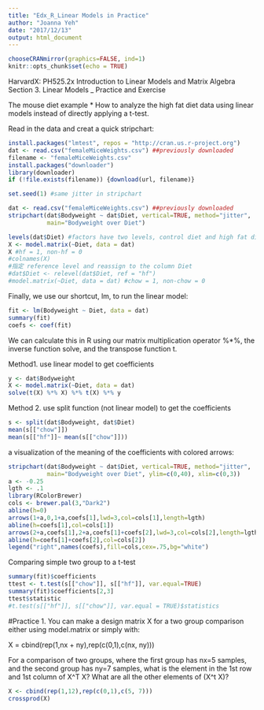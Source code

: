 ```yaml
---
title: "Edx_R_Linear Models in Practice"
author: "Joanna Yeh"
date: "2017/12/13"
output: html_document
---
```

```r
chooseCRANmirror(graphics=FALSE, ind=1)
knitr::opts_chunk$set(echo = TRUE)
```

HarvardX: PH525.2x
Introduction to Linear Models and Matrix Algebra
Section 3. Linear Models _ Practice and Exercise

The mouse diet example
* How to analyze the high fat diet data using linear models instead of directly applying a t-test. 

Read in the data and creat a quick stripchart:
```r
install.packages("lmtest", repos = "http://cran.us.r-project.org")
dat <- read.csv("femaleMiceWeights.csv") ##previously downloaded
filename <- "femaleMiceWeights.csv"
install.packages("downloader")
library(downloader)
if (!file.exists(filename)) {download(url, filename)}
```

```r
set.seed(1) #same jitter in stripchart
```
```r
dat <- read.csv("femaleMiceWeights.csv") ##previously downloaded
stripchart(dat$Bodyweight ~ dat$Diet, vertical=TRUE, method="jitter",
           main="Bodyweight over Diet")
```


```r
levels(dat$Diet) #factors have two levels, control diet and high fat diet
X <- model.matrix(~Diet, data = dat)
X #hf = 1, non-hf = 0
#colnames(X)
#指定 reference level and reassign to the column Diet
#dat$Diet <- relevel(dat$Diet, ref = "hf") 
#model.matrix(~Diet, data = dat) #chow = 1, non-chow = 0
```

Finally, we use our shortcut, lm, to run the linear model:
```r
fit <- lm(Bodyweight ~ Diet, data = dat)
summary(fit)
coefs <- coef(fit)
```

We can calculate this in R using our matrix multiplication operator %*%, the inverse function solve, and the transpose function t.

Method1. use linear model to get coefficients
```r
y <- dat$Bodyweight
X <- model.matrix(~Diet, data = dat)
solve(t(X) %*% X) %*% t(X) %*% y
```

Method 2. use split function (not linear model) to get the coefficients 
```r
s <- split(dat$Bodyweight, dat$Diet)
mean(s[["chow"]])
mean(s[["hf"]]~ mean(s[["chow"]]))
```

a visualization of the meaning of the coefficients with colored arrows:
```r
stripchart(dat$Bodyweight ~ dat$Diet, vertical=TRUE, method="jitter",
           main="Bodyweight over Diet", ylim=c(0,40), xlim=c(0,3))
a <- -0.25
lgth <- .1
library(RColorBrewer)
cols <- brewer.pal(3,"Dark2")
abline(h=0)
arrows(1+a,0,1+a,coefs[1],lwd=3,col=cols[1],length=lgth)
abline(h=coefs[1],col=cols[1])
arrows(2+a,coefs[1],2+a,coefs[1]+coefs[2],lwd=3,col=cols[2],length=lgth)
abline(h=coefs[1]+coefs[2],col=cols[2])
legend("right",names(coefs),fill=cols,cex=.75,bg="white")
```

Comparing simple two group to a t-test
```r
summary(fit)$coefficients
ttest <- t.test(s[["chow"]], s[["hf"]], var.equal=TRUE)
summary(fit)$coefficients[2,3]
ttest$statistic
#t.test(s[["hf"]], s[["chow"]], var.equal = TRUE)$statistics
```

#Practice 
1. You can make a design matrix X for a two group comparison either using model.matrix or simply with:

X = cbind(rep(1,nx + ny),rep(c(0,1),c(nx, ny)))

For a comparison of two groups, where the first group has nx=5 samples, and the second group has ny=7 samples, what is the element in the 1st row and 1st column of X^T X? What are all the other elements of (X^t X)?
```r
X <- cbind(rep(1,12),rep(c(0,1),c(5, 7)))
crossprod(X)
```


